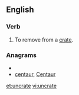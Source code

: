 ==English==

===Verb===
{{en-verb|uncrates|uncrating|uncrated|uncrated}}

#To remove from a [[crate]].

===Anagrams===
* {{alphagram|acenrtu}}
* [[centaur#English|centaur]], [[Centaur#English|Centaur]]

[[et:uncrate]]
[[vi:uncrate]]